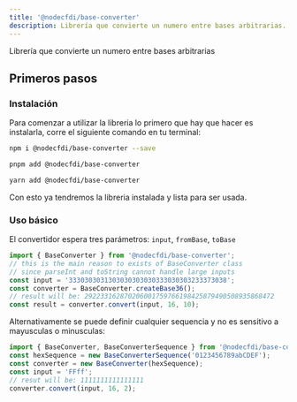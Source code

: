 ```yaml
---
title: '@nodecfdi/base-converter'
description: Librería que convierte un numero entre bases arbitrarias.
---
```



Librería que convierte un numero entre bases arbitrarias

## Primeros pasos

### Instalación

Para comenzar a utilizar la libreria lo primero que hay que hacer es instalarla, corre el siguiente
comando en tu terminal:

<Tabs syncKey="pkg">
<TabItem label="npm">

```sh
npm i @nodecfdi/base-converter --save
```

</TabItem>
<TabItem label="pnpm">

```sh
pnpm add @nodecfdi/base-converter
```

</TabItem>
<TabItem label="Yarn">

```sh
yarn add @nodecfdi/base-converter
```

</TabItem>
</Tabs>

Con esto ya tendremos la libreria instalada y lista para ser usada.

### Uso básico

El convertidor espera tres parámetros: `input`, `fromBase`, `toBase`

```ts
import { BaseConverter } from '@nodecfdi/base-converter';
// this is the main reason to exists of BaseConverter class
// since parseInt and toString cannot handle large inputs
const input = '3330303031303030303030333030303233373038';
const converter = BaseConverter.createBase36();
// result will be: 292233162870206001759766198425879490508935868472
const result = converter.convert(input, 16, 10);
```

Alternativamente se puede definir cualquier sequencia y no es sensitivo a mayusculas o minusculas:

```ts
import { BaseConverter, BaseConverterSequence } from '@nodecfdi/base-converter';
const hexSequence = new BaseConverterSequence('0123456789abCDEF');
const converter = new BaseConverter(hexSequence);
const input = 'FFff';
// resut will be: 1111111111111111
converter.convert(input, 16, 2);
```
